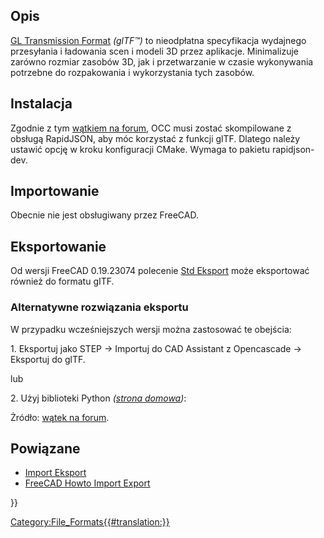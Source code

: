 <languages/>

{{TOCright}}

<span id="Description"></span>
==Opis==

[https://www.khronos.org/gltf/ GL Transmission Format] ''(glTF™)'' to nieodpłatna specyfikacja wydajnego przesyłania i ładowania scen i modeli 3D przez aplikacje. Minimalizuje zarówno rozmiar zasobów 3D, jak i przetwarzanie w czasie wykonywania potrzebne do rozpakowania i wykorzystania tych zasobów.

<span id="Installation"></span>
==Instalacja==

Zgodnie z tym [https://forum.freecadweb.org/viewtopic.php?f=8&t=31680&p=450917&#p450658 wątkiem na forum], OCC musi zostać skompilowane z obsługą RapidJSON, aby móc korzystać z funkcji glTF. Dlatego należy ustawić opcję {{incode|USE_RAPIDJSON}} w kroku konfiguracji CMake. Wymaga to pakietu rapidjson-dev. 

<span id="Importing"></span>
==Importowanie==

Obecnie nie jest obsługiwany przez FreeCAD.

<span id="Exporting"></span>
==Eksportowanie==

Od wersji FreeCAD 0.19.23074 polecenie [[Std_Export/pl|Std Eksport]] może eksportować również do formatu gITF.

<span id="Alternative_export_solutions"></span>
===Alternatywne rozwiązania eksportu===

W przypadku wcześniejszych wersji można zastosować te obejścia:

1. Eksportuj jako STEP → Importuj do CAD Assistant z Opencascade -> Eksportuj do glTF.

lub

2. Użyj biblioteki Python {{incode|cqparts}} ''([https://github.com/cqparts/cqparts strona domowa])'':
{{code|
import cqparts
cqparts.Assembly.importer('step')('myfile.stp').exporter('gltf')('myfile.gltf')
}}

Żródło: [https://forum.freecadweb.org/viewtopic.php?f=8&t=31680&p=449977#p449977 wątek na forum].

<span id="Related"></span>
==Powiązane==

* [[Import_Export/pl|Import Eksport]]
* [[FreeCAD_Howto_Import_Export/pl|FreeCAD Howto Import Export]]


{{Userdocnavi{{#translation:}}}}
[[Category:File_Formats{{#translation:}}]]